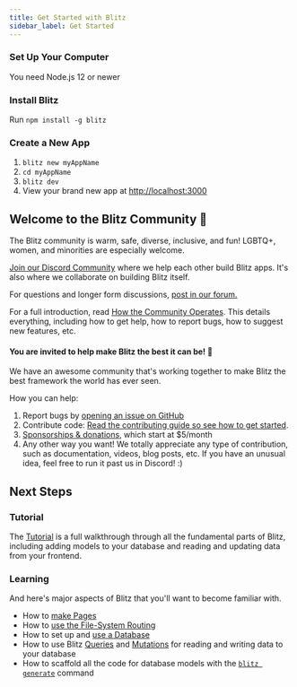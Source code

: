 ```yaml
---
title: Get Started with Blitz
sidebar_label: Get Started
---
```



### Set Up Your Computer

You need Node.js 12 or newer

### Install Blitz

Run `npm install -g blitz`

### Create a New App

1. `blitz new myAppName`
2. `cd myAppName`
3. `blitz dev`
4. View your brand new app at [http://localhost:3000](http://localhost:3000)



## Welcome to the Blitz Community 👋

The Blitz community is warm, safe, diverse, inclusive, and fun! LGBTQ+, women, and minorities are especially welcome.

[Join our Discord Community](https://discord.blitzjs.com) where we help each other build Blitz apps. It's also where we collaborate on building Blitz itself.

For questions and longer form discussions, [post in our forum.](https://github.com/blitz-js/blitz/discussions)

For a full introduction, read [How the Community Operates](./how-the-community-operates). This details everything, including how to get help, how to report bugs, how to suggest new features, etc.

#### You are invited to help make Blitz the best it can be! 🤝

We have an awesome community that's working together to make Blitz the best framework the world has ever seen.

How you can help:

1. Report bugs by [opening an issue on GitHub](https://github.com/blitz-js/blitz/issues/new/choose)
1. Contribute code: [Read the contributing guide so see how to get started](./contributing).
1. [Sponsorships & donations](https://github.com/blitz-js/blitz#sponsors-and-donations), which start at $5/month
1. Any other way you want! We totally appreciate any type of contribution, such as documentation, videos, blog posts, etc. If you have an unusual idea, feel free to run it past us in Discord! :)

## Next Steps

### Tutorial

The [Tutorial](./tutorial) is a full walkthrough through all the fundamental parts of Blitz, including adding models to your database and reading and updating data from your frontend.

### Learning

And here's major aspects of Blitz that you'll want to become familiar with.

- How to [make Pages](./pages)
- How to [use the File-System Routing](./routing)
- How to set up and [use a Database](./database-overview)
- How to use Blitz [Queries](./query-resolvers) and [Mutations](./mutation-resolvers) for reading and writing data to your database
- How to scaffold all the code for database models with the [`blitz generate`](./cli-generate) command
